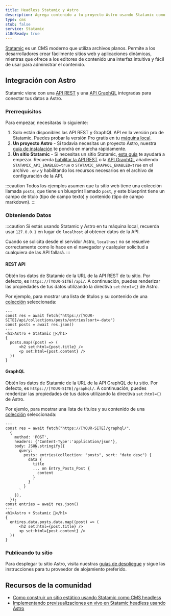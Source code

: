 ```yaml
---
title: Headless Statamic y Astro
description: Agrega contenido a tu proyecto Astro usando Statamic como CMS
type: cms
stub: false
service: Statamic
i18nReady: true
---
```


[Statamic](https://statamic.com/) es un CMS moderno que utiliza archivos planos. Permite a los desarrolladores crear fácilmente sitios web y aplicaciones dinámicas, mientras que ofrece a los editores de contenido una interfaz intuitiva y fácil de usar para administrar el contenido.

## Integración con Astro

Statamic viene con una [API REST](https://statamic.dev/rest-api) y una [API GraphQL](https://statamic.dev/graphql) integradas para conectar tus datos a Astro.

### Prerrequisitos

Para empezar, necesitarás lo siguiente:

1. Solo están disponibles las API REST y GraphQL API en la versión pro de Statamic. Puedes probar la versión Pro gratis en tu [máquina local](https://statamic.dev/tips/how-to-enable-statamic-pro#trial-mode).
2. **Un proyecto Astro** - Si todavía necesitas un proyecto Astro, nuestra [guía de instalación](/es/install/auto/) te pondrá en marcha rápidamente.
3. **Un sitio Statamic** - Si necesitas un sitio Statamic, [esta guía](https://statamic.dev/quick-start-guide) te ayudará a empezar.
Recuerda [habilitar la API REST](https://statamic.dev/rest-api#enable-the-api) o la [API GraphQL](https://statamic.dev/graphql#enable-graphql) añadiendo `STATAMIC_API_ENABLED=true` o `STATAMIC_GRAPHQL_ENABLED=true` en el archivo `.env` y habilitando los recursos necesarios en el archivo de configuración de la API.

:::caution
Todos los ejemplos asumen que tu sitio web tiene una colección llamada `posts`, que tiene un blueprint llamado `post`, y este blueprint tiene un campo de título (tipo de campo texto) y contenido (tipo de campo markdown).
:::

### Obteniendo Datos
:::caution
Si estás usando Statamic y Astro en tu máquina local, recuerda usar `127.0.0.1` en lugar de `localhost` al obtener datos de la API.

Cuando se solicita desde el servidor Astro, `localhost` no se resuelve correctamente como lo hace en el navegador y cualquier solicitud a cualquiera de las API fallará.
:::

#### REST API

Obtén los datos de Statamic de la URL de la API REST de tu sitio. Por defecto, es `https://[YOUR-SITE]/api/`. A continuación, puedes renderizar las propiedades de tus datos utilizando la directiva `set:html={}` de Astro. 

Por ejemplo, para mostrar una lista de títulos y su contenido de una [colección](https://statamic.dev/collections) seleccionada:

```astro title="src/pages/index.astro
---
const res = await fetch("https://[YOUR-SITE]/api/collections/posts/entries?sort=-date")
const posts = await res.json()
---
<h1>Astro + Statamic 🚀</h1>
{
  posts.map((post) => (
      <h2 set:html={post.title} />
      <p set:html={post.content} />
  ))
}
```

#### GraphQL

Obtén los datos de Statamic de la URL de la API GraphQL de tu sitio. Por defecto, es `https://[YOUR-SITE]/graphql/`. A continuación, puedes renderizar las propiedades de tus datos utilizando la directiva `set:html={}` de Astro.

Por ejemlo, para mostrar una lista de títulos y su contenido de una [colección](https://statamic.dev/collections) seleccionada:

```astro title="src/pages/index.astro
---
const res = await fetch("https://[YOUR-SITE]/graphql/",
  {
    method: 'POST',
    headers: {'Content-Type':'application/json'},
    body: JSON.stringify({
      query: `
        posts: entries(collection: "posts", sort: "date desc") {
          data {
            title
            ... on Entry_Posts_Post {
              content
            }
          }
        }
      `
    }),
  });
const entries = await res.json()
---
<h1>Astro + Statamic 🚀</h1>
{
  entires.data.posts.data.map((post) => (
      <h2 set:html={post.title} />
      <p set:html={post.content} />
  ))
}
```

### Publicando tu sitio

Para desplegar tu sitio Astro, visita nuestras [guías de despliegue](/es/guides/deploy/) y sigue las instrucciones para tu proveedor de alojamiento preferido.

## Recursos de la comunidad

- [Como construir un sitio estático usando Statamic como CMS headless](https://buddy.works/guides/statamic-rest-api)
- [Implementando previsualizaciones en vivo en Statamic headless usando Astro](https://maciekpalmowski.dev/implementing-live-previews-in-headless-statamic-when-using-astro/)
